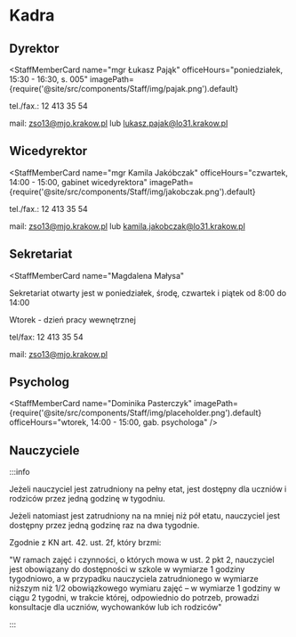 # Kadra

## Dyrektor


<StaffMemberCard
  name="mgr Łukasz Pająk"
  officeHours="poniedziałek, 15:30 - 16:30, s. 005"
  imagePath={require('@site/src/components/Staff/img/pajak.png').default}
>

tel./fax.: 12 413 35 54

mail: zso13@mjo.krakow.pl lub lukasz.pajak@lo31.krakow.pl

</StaffMemberCard>

## Wicedyrektor

<StaffMemberCard
  name="mgr Kamila Jakóbczak"
  officeHours="czwartek, 14:00 - 15:00, gabinet wicedyrektora"
  imagePath={require('@site/src/components/Staff/img/jakobczak.png').default}
>

tel./fax.: 12 413 35 54

mail: zso13@mjo.krakow.pl lub kamila.jakobczak@lo31.krakow.pl

</StaffMemberCard>

## Sekretariat

<StaffMemberCard
  name="Magdalena Małysa"
>

Sekretariat otwarty jest w poniedziałek, środę, czwartek i piątek od 8:00 do
14:00

Wtorek - dzień pracy wewnętrznej

tel/fax: 12 413 35 54

mail: zso13@mjo.krakow.pl

</StaffMemberCard>

## Psycholog

<StaffMemberCard
  name="Dominika Pasterczyk"
  imagePath={require('@site/src/components/Staff/img/placeholder.png').default}
  officeHours="wtorek, 14:00 - 15:00, gab. psychologa"
/>

## Nauczyciele


<Teachers />

:::info

Jeżeli nauczyciel jest zatrudniony na pełny etat, jest dostępny dla uczniów i
rodziców przez jedną godzinę w tygodniu.

Jeżeli natomiast jest zatrudniony na na mniej niż pół etatu, nauczyciel jest
dostępny przez jedną godzinę raz na dwa tygodnie.

Zgodnie z KN art. 42. ust. 2f, który brzmi:

"W ramach zajęć i czynności, o których mowa w ust. 2 pkt 2, nauczyciel jest
obowiązany do dostępności w szkole w wymiarze 1 godziny tygodniowo, a w
przypadku nauczyciela zatrudnionego w wymiarze niższym niż 1/2 obowiązkowego
wymiaru zajęć – w wymiarze 1 godziny w ciągu 2 tygodni, w trakcie której,
odpowiednio do potrzeb, prowadzi konsultacje dla uczniów, wychowanków lub ich
rodziców"

:::
